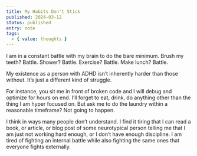 ```yaml
---
title: My Habits Don't Stick
published: 2024-03-12
status: published
entry: note
tags:
  - { value: thoughts }
---
```


I am in a constant battle with my brain to do the bare minimum. Brush my teeth? Battle. Shower? Battle. Exercise? Battle. Make lunch? Battle.

My existence as a person with ADHD isn’t inherently harder than those without. It’s just a different kind of struggle.

For instance, you sit me in front of broken code and I will debug and optimize for hours on end. I’ll forget to eat, drink, do anything other than the thing I am hyper focused on. But ask me to do the laundry within a reasonable timeframe? Not going to happen.

I think in ways many people don’t understand. I find it tiring that I can read a book, or article, or blog post of some neurotypical person telling me that I am just not working hard enough, or I don’t have enough discipline. I am tired of fighting an internal battle while also fighting the same ones that everyone fights externally.